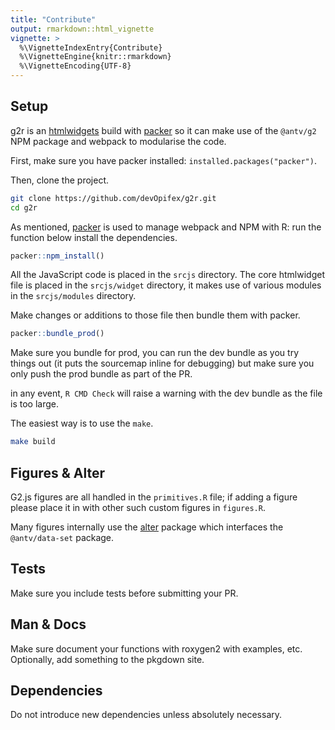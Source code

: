 ```yaml
---
title: "Contribute"
output: rmarkdown::html_vignette
vignette: >
  %\VignetteIndexEntry{Contribute}
  %\VignetteEngine{knitr::rmarkdown}
  %\VignetteEncoding{UTF-8}
---
```


## Setup

g2r is an [htmlwidgets](http://htmlwidgets.org/) build with [packer](https://packer.john-coene.com/) so it can make use of the `@antv/g2` NPM package and webpack to modularise the code.

First, make sure you have packer installed: `installed.packages("packer")`.

Then, clone the project.

```bash
git clone https://github.com/devOpifex/g2r.git
cd g2r
```

As mentioned, [packer](https://packer.john-coene.com/) is used to manage webpack and NPM with R: run the function below install the dependencies.

```r
packer::npm_install()
```

All the JavaScript code is placed in the `srcjs` directory. The core htmlwidget file is placed in the `srcjs/widget` directory, it makes use of various modules in the `srcjs/modules` directory.

Make changes or additions to those file then bundle them with packer.

```r
packer::bundle_prod()
```

Make sure you bundle for prod, you can run the dev bundle as you try things out (it puts the sourcemap inline for debugging) but make sure you only push the prod bundle as part of the PR.

in any event, `R CMD Check` will raise a warning with the dev bundle as the file is too large. 

The easiest way is to use the `make`.

```bash
make build
```

## Figures & Alter

G2.js figures are all handled in the `primitives.R` file; if adding a figure please place it in with other such custom figures in `figures.R`.

Many figures internally use the [alter](https://github.com/devOpifex/alter) package which interfaces the `@antv/data-set` package.

## Tests

Make sure you include tests before submitting your PR.

## Man & Docs

Make sure document your functions with roxygen2 with examples, etc. Optionally, add something to the pkgdown site.

## Dependencies

Do not introduce new dependencies unless absolutely necessary.
